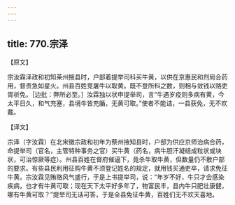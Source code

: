 ```yaml
---
---
---
```

title: 770.宗泽
---



【原文】

宗汝霖泽政和初知莱州掖县时，户部着提举司科买牛黄，以供在京惠民和剂局合药用，督责急如星火。州县百姓竞屠牛以取黄。既不登所科之数，则相与敛钱以赂吏胥祈免。［边批：弊所必至。］汝霖独以状申提举司，言“牛遇岁疫则多病有黄，今太平日久，和气充塞，县境牛皆充腯，无黄可取。”使者不能诘，一县获免，无不欢戴。

【译文】

宗泽（字汝霖）在北宋徽宗政和初年为蔡州掖知县时，户部为供应京师治病合药，命提举司（官名，主管特种事务之官）买牛黄（药名，病牛胆汗凝结成粒状或块状，可治惊厥等症）。州县百姓在督府催逼下，竟杀牛取牛黄，但数量仍不敷户部的要求。有些县民利用征购牛黄不须登记姓名的规定，就用钱买通吏卒，请求免征牛黄。宗汝霖见贿赂风气盛行，于是上书提举司，说：“年岁不好，牛只才会感染疾病，也才有牛黄可取；现在天下太平好多年了，物富民丰，县内牛只肥壮康健，哪有牛黄可取？”提举司无话可答，于是全县免征牛黄，百姓们无不欢天喜地。